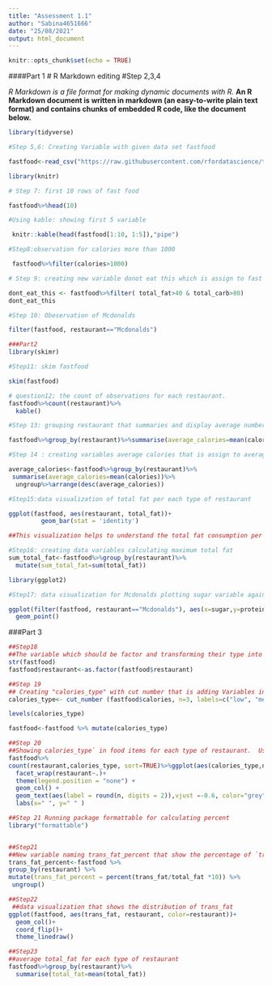 ---
title: "Assessment 1.1"
author: "Sabina4651666"
date: "25/08/2021"
output: html_document
---
```{r setup, include=FALSE}
knitr::opts_chunk$set(echo = TRUE)
```

####Part 1 
# R Markdown editing
#Step 2,3,4

*R Markdown is a file format for making dynamic documents with R.* 
**An R Markdown document is written in markdown (an easy-to-write plain text format) and contains chunks of embedded R code, like the document below.**

```{r}
library(tidyverse)
```


```{r} 
#Step 5,6: Creating Variable with given data set fastfood

fastfood<-read_csv("https://raw.githubusercontent.com/rfordatascience/tidytuesday/master/data/2018/2018-09-04/fastfood_calories.csv")
```


```{r}
library(knitr)
```

```{r}
# Step 7: first 10 rows of fast food

fastfood%>%head(10)
```


```{r}
#Using kable: showing first 5 variable

 knitr::kable(head(fastfood[1:10, 1:5]),"pipe")
```
 
```{r}
#Step8:observation for calories more than 1000

 fastfood%>%filter(calories>1000)
```


```{r}
# Step 9: creating new variable donot eat this which is assign to fast food obseving total fat>40 and total carb>80

dont_eat_this <- fastfood%>%filter( total_fat>40 & total_carb>80)
dont_eat_this
```


```{r}
#Step 10: Obeservation of Mcdonalds

filter(fastfood, restaurant=="Mcdonalds")
```


```{r} 
###Part2
library(skimr)
```

```{r}
#Step11: skim fastfood

skim(fastfood)
```

```{r}
# question12; the count of observations for each restaurant.
fastfood%>%count(restaurant)%>%
  kable()

```
  
  
```{r}
#Step 13: grouping restaurant that summaries and display average number of calories intake

fastfood%>%group_by(restaurant)%>%summarise(average_calories=mean(calories))%>%ungroup%>%arrange(desc(average_calories))%>%kable()
```


                        


```{r}

#Step 14 : creating variables average calories that is assign to average calories of restaurant

average_calories<-fastfood%>%group_by(restaurant)%>%
 summarise(average_calories=mean(calories))%>%
  ungroup%>%arrange(desc(average_calories))

```



```{r}
#Step15:data visualization of total fat per each type of restaurant

ggplot(fastfood, aes(restaurant, total_fat))+
         geom_bar(stat = 'identity')

##This visualization helps to understand the total fat consumption per each restaurant. I think this type of visualization is best as it helps us to gain the information through visual context using graph and map.
```



```{r}
#Step16: creating data variables calculating maximum total fat 
sum_total_fat<-fastfood%>%group_by(restaurant)%>%
  mutate(sum_total_fat=sum(total_fat))

```

```{r}
library(ggplot2)

```


```{r}
#Step17: data visualization for Mcdonalds plotting sugar variable against protein

ggplot(filter(fastfood, restaurant=="Mcdonalds"), aes(x=sugar,y=protein, color()))+
  geom_point()
```


###Part 3
```{r}
##Step18
##The variable which should be factor and transforming their type into factor variable
str(fastfood)
fastfood$restaurant<-as.factor(fastfood$restaurant)
```
```{r}
##Step 19
## Creating "calories_type" with cut number that is adding Variables into Data
calories_type<- cut_number (fastfood$calories, n=3, labels=c("low", "med" , "high"))

levels(calories_type)

fastfood<-fastfood %>% mutate(calories_type)

```




```{r}
##Step 20 
##Showing calories_type` in food items for each type of restaurant.  Using facets, coordinates and theme layers.
fastfood%>% 
count(restaurant,calories_type, sort=TRUE)%>%ggplot(aes(calories_type,n,colour=calories_type))+
  facet_wrap(restaurant~.)+
  theme(legend.position = "none") +
  geom_col() +
  geom_text(aes(label = round(n, digits = 2)),vjust =-0.6, color="grey") +
  labs(x=" ", y=" " )
```
  
  
  
```{r}
##Step 21 Running package formattable for calculating percent
library("formattable")



```



```{r}
##Step21
##New variable naming trans_fat_percent that show the percentage of `trans_fat` in total_fat
trans_fat_percent<-fastfood %>% 
group_by(restaurant) %>%
mutate(trans_fat_percent = percent(trans_fat/total_fat *10)) %>%
 ungroup()
```

```{r}
##Step22
 ##data visualization that shows the distribution of trans_fat
ggplot(fastfood, aes(trans_fat, restaurant, color=restaurant))+
  geom_col()+
  coord_flip()+
  theme_linedraw()
```


```{r}
##Step23
##average total_fat for each type of restaurant
fastfood%>%group_by(restaurant)%>%
  summarise(total_fat=mean(total_fat))
```